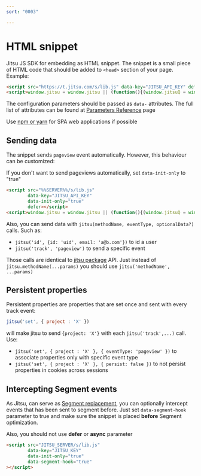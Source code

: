 ```yaml
---
sort: "0003"

---
```


# HTML snippet

Jitsu JS SDK for embedding as HTML snippet. The snippet is a small piece of HTML code that should be added
to `<head>` section of your page. Example:

```html
<script src="https://t.jitsu.com/s/lib.js" data-key="JITSU_API_KEY" defer></script>
<script>window.jitsu = window.jitsu || (function(){(window.jitsuQ = window.jitsuQ || []).push(arguments);})</script>
```

The configuration parameters should be passed as `data-` attributes. The full list of attributes
can be found at [Parameters Reference](/docs/sending-data/js-sdk/parameters-reference) page

<Hint>
    Use <a href="/docs/sending-data/js-sdk/package">npm or yarn</a> for SPA web applications if possible
</Hint>

## Sending data

The snippet sends `pageview` event automatically. However, this behaviour can be customized:

If you don't want to send pageviews automatically, set `data-init-only` to "true"

```html
<script src="%%SERVER%%/s/lib.js"
        data-key="JITSU_API_KEY"
        data-init-only="true"
        defer></script>
<script>window.jitsu = window.jitsu || (function(){(window.jitsuQ = window.jitsuQ || []).push(arguments);})</script>
```

Also, you can send data with `jitsu(methodName, eventType, optionalData?)` calls. Such as:

 * `jitsu('id', {id: 'uid', email: 'a@b.com'})` to id a user
 * `jitsu('track', 'pageview')` to send a specific event

Those calls are identical to [jitsu package](http://localhost:3000/docs/sending-data/js-sdk/package#sending-data) API.
Just instead of `jitsu.methodName(...params)` you should use `jitsu('methodName', ...params)`

## Persistent properties

Persistent properties are properties that are set once and sent with every track event:

```javascript
jitsu('set', { project : 'X' })
```

will make jitsu to send `{project: 'X'}` with each `jitsu('track',...)` call. Use:

 * `jitsu('set', { project : 'X' }, { eventType: 'pageview' })` to associate properties only with specific event type
 * `jitsu('set', { project : 'X' }, { persist: false })` to not persist properties in cookies across sessions





## Intercepting Segment events

As Jitsu, can serve as [Segment replacement](/docs/other-features/segment-compatibility), you can optionally
intercept events that has been sent to segment before. Just set `data-segment-hook` parameter to true and make
sure the snippet is placed **before** Segment optimization.

Also, you should not use **defer** or **async** parameter


```html
<script src="JITSU_SERVER/s/lib.js"
        data-key="JITSU_KEY"
        data-init-only="true"
        data-segment-hook="true"
></script>
```
